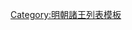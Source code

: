 {{ming|title=明朝衡山國諸王|ed=衡山國|head=[[正统 (年号)|正統]]二年（[[1437年]]）封。|
{{ming/title}}
{{ming/list|衡山恭惠王|[[朱貴煘]]|朱植、庶十九子|[[1437年]]—[[1476年]]|正統二年封。[[成化]]十二年薨。無子，除。}}
{{ming/note|附衡山國宗理}}
{{ming/list|衡山府宗理|[[朱寵淇]]|朱恩？、子|？年—？年|不知何年兼理衡山府事。薨。<ref name="a">《[[弇山堂別集]]》</ref>}}
{{ming/note|以後不詳}}
{{ming/note|參考文獻}}
{{ming/note|ref}}
}}<noinclude>
[[Category:明朝諸王列表模板]]
</noinclude>